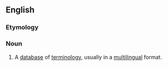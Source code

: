 ==English==

===Etymology===
{{blend|term|database}}

===Noun===
{{en-noun}}

# {{translation|software}} A [[database]] of [[terminology]], usually in a [[multilingual]] format.